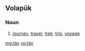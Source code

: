 ==Volapük==

===Noun===
{{infl|vo|noun}}

#  [[journey]], [[travel]], [[trek]], [[trip]], [[voyage]]

[[mg:täv]]
[[vo:täv]]
